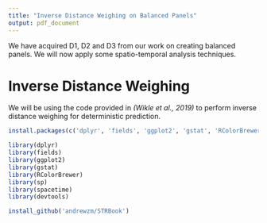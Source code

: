 ```yaml
---
title: "Inverse Distance Weighing on Balanced Panels"
output: pdf_document
---
```


We have acquired D1, D2 and D3 from our work on creating balanced panels. We will now apply some
spatio-temporal analysis techniques.

# Inverse Distance Weighing
We will be using the code provided in _(Wikle et al., 2019)_ to perform inverse distance weighing for
deterministic prediction.
```r
install.packages(c('dplyr', 'fields', 'ggplot2', 'gstat', 'RColorBrewer', 'sp', 'spacetime', 'devtools'))

library(dplyr)
library(fields)
library(ggplot2)
library(gstat)
library(RColorBrewer)
library(sp)
library(spacetime)
library(devtools)

install_github('andrewzm/STRBook')
```
